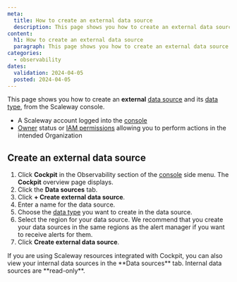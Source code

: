 ```yaml
---
meta:
  title: How to create an external data source
  description: This page shows you how to create an external data source
content:
  h1: How to create an external data source
  paragraph: This page shows you how to create an external data source
categories:
  - observability
dates:
  validation: 2024-04-05
  posted: 2024-04-05
---
```


This page shows you how to create an **external** [data source](/observability/cockpit/concepts/#data-sources) and its [data type](/observability/cockpit/concepts/#data-types), from the Scaleway console.

<Macro id="requirements" />

  - A Scaleway account logged into the [console](https://console.scaleway.com)
  - [Owner](/identity-and-access-management/iam/concepts/#owner) status or [IAM permissions](/identity-and-access-management/iam/concepts/#permission) allowing you to perform actions in the intended Organization

## Create an external data source

1. Click **Cockpit** in the Observability section of the [console](https://console.scaleway.com/) side menu. The **Cockpit** overview page displays.
2. Click the **Data sources** tab.
3. Click **+ Create external data source**.
4. Enter a name for the data source.
5. Choose the [data type](/observability/cockpit/concepts/#data-types) you want to create in the data source.
6. Select the region for your data source.
    <Message type="tip">
      We recommend that you create your data sources in the same regions as the alert manager if you want to receive alerts for them.
    </Message>
7. Click **Create external data source**.

<Message type="note">
  If you are using Scaleway resources integrated with Cockpit, you can also view your internal data sources in the **Data sources** tab. Internal data sources are **read-only**.
</Message>
